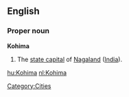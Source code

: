 ==English==
===Proper noun===
'''Kohima'''
#The [[state capital]] of [[Nagaland]] ([[India]]).
[[Category:Cities]]
[[hu:Kohima]]
[[nl:Kohima]]